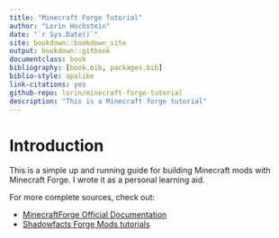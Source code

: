 ```yaml
--- 
title: "Minecraft Forge Tutorial"
author: "Lorin Hochstein"
date: "`r Sys.Date()`"
site: bookdown::bookdown_site
output: bookdown::gitbook
documentclass: book
bibliography: [book.bib, packages.bib]
biblio-style: apalike
link-citations: yes
github-repo: lorin/minecraft-forge-tutorial
description: "This is a Minecraft forge tutorial"
---
```


# Introduction

This is a simple up and running guide for building Minecraft mods with
Minecraft Forge. I wrote it as a personal learning aid.

For more complete sources, check out:

* [MinecraftForge Official Documentation](http://mcforge.readthedocs.io/en/latest/)
* [Shadowfacts Forge Mods tutorials](https://shadowfacts.net/tutorials/)
